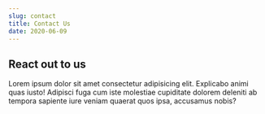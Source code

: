 ```yaml
---
slug: contact
title: Contact Us
date: 2020-06-09
---
```


## React out to us

Lorem ipsum dolor sit amet consectetur adipisicing elit. Explicabo animi quas iusto! Adipisci fuga cum iste molestiae cupiditate dolorem deleniti ab tempora sapiente iure veniam quaerat quos ipsa, accusamus nobis?
